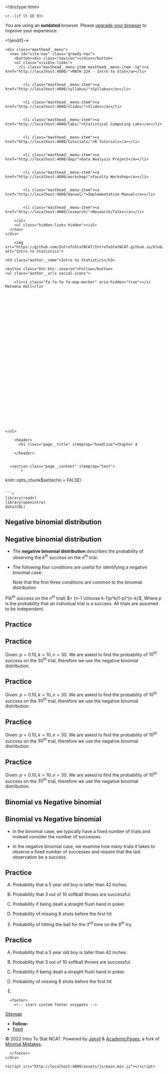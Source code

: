 

<!doctype html>
<html lang="en" class="no-js">
  <head>
    

<meta charset="utf-8">



<!-- begin SEO -->









<title>Chapter 4   MATH 224 - Intro to Stat</title>







<meta property="og:locale" content="en-US">
<meta property="og:site_name" content="MATH 224 - Intro to Stat">
<meta property="og:title" content="Chapter 4">


  <link rel="canonical" href="http://localhost:4000/files/Slides/Chapter%204/Control%20Group/Section%204.4%20Negative%20Binomial%20Distribution/Section4.4-NegativeBinomialDistribution.rmd">
  <meta property="og:url" content="http://localhost:4000/files/Slides/Chapter%204/Control%20Group/Section%204.4%20Negative%20Binomial%20Distribution/Section4.4-NegativeBinomialDistribution.rmd">







  

  












  <script type="application/ld+json">
    {
      "@context" : "http://schema.org",
      "@type" : "Person",
      "name" : "Intro To Stat NCAT",
      "url" : "http://localhost:4000",
      "sameAs" : null
    }
  </script>






<!-- end SEO -->


<link href="http://localhost:4000/feed.xml" type="application/atom+xml" rel="alternate" title="MATH 224 - Intro to Stat Feed">

<!-- http://t.co/dKP3o1e -->
<meta name="HandheldFriendly" content="True">
<meta name="MobileOptimized" content="320">
<meta name="viewport" content="width=device-width, initial-scale=1.0">

<script>
  document.documentElement.className = document.documentElement.className.replace(/\bno-js\b/g, '') + ' js ';
</script>

<!-- For all browsers -->
<link rel="stylesheet" href="http://localhost:4000/assets/css/main.css">

<meta http-equiv="cleartype" content="on">
    

<!-- start custom head snippets -->

<link rel="apple-touch-icon" sizes="57x57" href="http://localhost:4000/images/apple-touch-icon-57x57.png?v=M44lzPylqQ">
<link rel="apple-touch-icon" sizes="60x60" href="http://localhost:4000/images/apple-touch-icon-60x60.png?v=M44lzPylqQ">
<link rel="apple-touch-icon" sizes="72x72" href="http://localhost:4000/images/apple-touch-icon-72x72.png?v=M44lzPylqQ">
<link rel="apple-touch-icon" sizes="76x76" href="http://localhost:4000/images/apple-touch-icon-76x76.png?v=M44lzPylqQ">
<link rel="apple-touch-icon" sizes="114x114" href="http://localhost:4000/images/apple-touch-icon-114x114.png?v=M44lzPylqQ">
<link rel="apple-touch-icon" sizes="120x120" href="http://localhost:4000/images/apple-touch-icon-120x120.png?v=M44lzPylqQ">
<link rel="apple-touch-icon" sizes="144x144" href="http://localhost:4000/images/apple-touch-icon-144x144.png?v=M44lzPylqQ">
<link rel="apple-touch-icon" sizes="152x152" href="http://localhost:4000/images/apple-touch-icon-152x152.png?v=M44lzPylqQ">
<link rel="apple-touch-icon" sizes="180x180" href="http://localhost:4000/images/apple-touch-icon-180x180.png?v=M44lzPylqQ">
<link rel="icon" type="image/png" href="http://localhost:4000/images/favicon-32x32.png?v=M44lzPylqQ" sizes="32x32">
<link rel="icon" type="image/png" href="http://localhost:4000/images/android-chrome-192x192.png?v=M44lzPylqQ" sizes="192x192">
<link rel="icon" type="image/png" href="http://localhost:4000/images/favicon-96x96.png?v=M44lzPylqQ" sizes="96x96">
<link rel="icon" type="image/png" href="http://localhost:4000/images/favicon-16x16.png?v=M44lzPylqQ" sizes="16x16">
<link rel="manifest" href="http://localhost:4000/images/manifest.json?v=M44lzPylqQ">
<link rel="mask-icon" href="http://localhost:4000/images/safari-pinned-tab.svg?v=M44lzPylqQ" color="#000000">
<link rel="shortcut icon" href="/images/favicon.ico?v=M44lzPylqQ">
<meta name="msapplication-TileColor" content="#000000">
<meta name="msapplication-TileImage" content="http://localhost:4000/images/mstile-144x144.png?v=M44lzPylqQ">
<meta name="msapplication-config" content="http://localhost:4000/images/browserconfig.xml?v=M44lzPylqQ">
<meta name="theme-color" content="#ffffff">
<link rel="stylesheet" href="http://localhost:4000/assets/css/academicons.css"/>

<script type="text/x-mathjax-config"> MathJax.Hub.Config({ TeX: { equationNumbers: { autoNumber: "all" } } }); </script>
<script type="text/x-mathjax-config">
  MathJax.Hub.Config({
    tex2jax: {
      inlineMath: [ ['$','$'], ["\\(","\\)"] ],
      processEscapes: true
    }
  });
</script>
<script src='https://cdnjs.cloudflare.com/ajax/libs/mathjax/2.7.4/latest.js?config=TeX-MML-AM_CHTML' async></script>

<!-- end custom head snippets -->

  </head>

  <body>

    <!--[if lt IE 9]>
<div class="notice--danger align-center" style="margin: 0;">You are using an <strong>outdated</strong> browser. Please <a href="http://browsehappy.com/">upgrade your browser</a> to improve your experience.</div>
<![endif]-->
    

<div class="masthead">
  <div class="masthead__inner-wrap">
    <div class="masthead__menu">
      <nav id="site-nav" class="greedy-nav">
        <button><div class="navicon"></div></button>
        <ul class="visible-links">
          <li class="masthead__menu-item masthead__menu-item--lg"><a href="http://localhost:4000/">MATH 224 - Intro to Stat</a></li>
          
            
            <li class="masthead__menu-item"><a href="http://localhost:4000/syllabus/">Syllabus</a></li>
          
            
            <li class="masthead__menu-item"><a href="http://localhost:4000/slides/">Slides</a></li>
          
            
            <li class="masthead__menu-item"><a href="http://localhost:4000/labs/">Statistical Computing Labs</a></li>
          
            
            <li class="masthead__menu-item"><a href="http://localhost:4000/tutorials/">R Tutorials</a></li>
          
            
            <li class="masthead__menu-item"><a href="http://localhost:4000/dap/">Data Analysis Project</a></li>
          
            
            <li class="masthead__menu-item"><a href="http://localhost:4000/workshop/">Faculty Workshop</a></li>
          
            
            <li class="masthead__menu-item"><a href="http://localhost:4000/manual/">Implementation Manual</a></li>
          
            
            <li class="masthead__menu-item"><a href="http://localhost:4000/research/">Research/Talks</a></li>
          
        </ul>
        <ul class="hidden-links hidden"></ul>
      </nav>
    </div>
  </div>
</div>

    





<div id="main" role="main">
  


  <div class="sidebar sticky">
  



<div itemscope itemtype="http://schema.org/Person">

  <div class="author__avatar">
    
    	<img src="https://github.com/IntroToStatNCAT/IntroToStatNCAT.github.io/blob/main/images/ncat.jfif" alt="Intro to Statistics">
    
  </div>

  <div class="author__content">
    <h3 class="author__name">Intro to Statistics</h3>
    
  </div>

  <div class="author__urls-wrapper">
    <button class="btn btn--inverse">Follow</button>
    <ul class="author__urls social-icons">
      
        <li><i class="fa fa-fw fa-map-marker" aria-hidden="true"></i> Mateena Hall</li>
      
      
      
      
      
       
      
      
      
      
      
      
      
      
      
      
      
      
      
      
      
      
      
      
      
      
      
      
      
      
      
      
    </ul>
  </div>
</div>

  
  </div>


  <article class="page" itemscope itemtype="http://schema.org/CreativeWork">
    <meta itemprop="headline" content="Chapter 4">
    
    
    

    <div class="page__inner-wrap">
      
        <header>
          <h1 class="page__title" itemprop="headline">Chapter 4
</h1>
          
        
        
        
        
             
        
    
        </header>
      

      <section class="page__content" itemprop="text">
        ```r
knitr::opts_chunk$set(echo = FALSE)
```

```r
library(readr)
library(openintro)
data(COL)
```

# Negative binomial distribution

## Negative binomial distribution

- The **negative binomial distribution** describes the probability of observing the $k^{th}$ success on the $n^{th}$ trial.

- The following four conditions are useful for identifying a negative binomial case:

  \begin{enumerate}
  \item The trials are independent.
  \item Each trial outcome can be classified as a success or failure.
  \item The probability of success $(p)$ is the same for each trial.
  \item The last trial must be a success.
  \end{enumerate}
  
  Note that the first three conditions are common to the binomial distribution
  
P($k^{th}$ success on the $n^{th}$ trial) $= {n-1 \choose k-1}p^k(1-p)^{n-k}$,
Where $p$ is the probability that an individual trial is a success. All trials are assumed to be independent.

## Practice

\alert{A college student working at a psychology lab is asked to recruit 10 couples to participate in a study. She decides to stand outside the student center and ask every $5^{th}$ person leaving the building whether they are in a relationship and, if so, whether they would like to participate in the study with their significant other. Suppose the probability of finding such a person is 10\%. What is the probability that she will need to ask 30 people before she hits her goal?}

## Practice

\alert{A college student working at a psychology lab is asked to recruit 10 couples to participate in a study. She decides to stand outside the student center and ask every $5^{th}$ person leaving the building whether they are in a relationship and, if so, whether they would like to participate in the study with their significant other. Suppose the probability of finding such a person is 10\%. What is the probability that she will need to ask 30 people before she hits her goal?}

Given: $p=0.10,k=10,n=30.$ We are asked to find the probability of $10^{th}$ success on the $30^{th}$ trial, therefore we use the negative binomial distribution.

## Practice

\alert{A college student working at a psychology lab is asked to recruit 10 couples to participate in a study. She decides to stand outside the student center and ask every $5^{th}$ person leaving the building whether they are in a relationship and, if so, whether they would like to participate in the study with their significant other. Suppose the probability of finding such a person is 10\%. What is the probability that she will need to ask 30 people before she hits her goal?}

Given: $p=0.10,k=10,n=30.$ We are asked to find the probability of $10^{th}$ success on the $30^{th}$ trial, therefore we use the negative binomial distribution.

\begin{align*}
P(10^{th} \text{ success on the } 30^{th} \text{ trial}) &= {29 \choose 9} \times 0.10^10 \times 0.90^20
\end{align*}

## Practice

\alert{A college student working at a psychology lab is asked to recruit 10 couples to participate in a study. She decides to stand outside the student center and ask every $5^{th}$ person leaving the building whether they are in a relationship and, if so, whether they would like to participate in the study with their significant other. Suppose the probability of finding such a person is 10\%. What is the probability that she will need to ask 30 people before she hits her goal?}

Given: $p=0.10,k=10,n=30.$ We are asked to find the probability of $10^{th}$ success on the $30^{th}$ trial, therefore we use the negative binomial distribution.

\begin{align*}
P(10^{th} \text{ success on the } 30^{th} \text{ trial}) &= {29 \choose 9} \times 0.10^10 \times 0.90^20 \\
&= 10,015 \times 0.10^10 \times 0.90^20
\end{align*}

## Practice

\alert{A college student working at a psychology lab is asked to recruit 10 couples to participate in a study. She decides to stand outside the student center and ask every $5^{th}$ person leaving the building whether they are in a relationship and, if so, whether they would like to participate in the study with their significant other. Suppose the probability of finding such a person is 10\%. What is the probability that she will need to ask 30 people before she hits her goal?}

Given: $p=0.10,k=10,n=30.$ We are asked to find the probability of $10^{th}$ success on the $30^{th}$ trial, therefore we use the negative binomial distribution.

\begin{align*}
P(10^{th} \text{ success on the } 30^{th} \text{ trial}) &= {29 \choose 9} \times 0.10^10 \times 0.90^20 \\
&= 10,015 \times 0.10^10 \times 0.90^20 \\
&= 0.00012
\end{align*}

## Binomial vs Negative binomial

\alert{How is the negative binomial distribution different from the binomial distribution?}

## Binomial vs Negative binomial

\alert{How is the negative binomial distribution different from the binomial distribution?}

- In the binomial case, we typically have a fixed number of trials and instead consider the number of successes.

- In the negative binomial case, we examine how many trials it takes to observe a fixed number of successes and require that the last observation be a success.

## Practice

\alert{Which of the following describes a case where we would use the negative binomial distribution to calculate the desired probability?}

A) Probability that a 5 year old boy is taller than 42 inches.

B) Probability that 3 out of 10 softball throws are successful.

C) Probability if being dealt a straight flush hand in poker.

D) Probability of missing 8 shots before the first hit

E) Probability of hitting the ball for the $3^{rd}$ time on the $8^{th}$ try.

## Practice

\alert{Which of the following describes a case where we would use the negative binomial distribution to calculate the desired probability?}

A) Probability that a 5 year old boy is taller than 42 inches.

B) Probability that 3 out of 10 softball throws are successful.

C) Probability if being dealt a straight flush hand in poker.

D) Probability of missing 8 shots before the first hit

E) \alert{Probability of hitting the ball for the $3^{rd}$ time on the $8^{th}$ try.}
        
      </section>

      <footer class="page__meta">
        
        




      </footer>

      

      


    </div>

    
  </article>

  
  
</div>


    <div class="page__footer">
      <footer>
        <!-- start custom footer snippets -->
<a href="/sitemap/">Sitemap</a>
<!-- end custom footer snippets -->

        

<div class="page__footer-follow">
  <ul class="social-icons">
    
      <li><strong>Follow:</strong></li>
    
    
    
    
    
    <li><a href="http://localhost:4000/feed.xml"><i class="fa fa-fw fa-rss-square" aria-hidden="true"></i> Feed</a></li>
  </ul>
</div>

<div class="page__footer-copyright">&copy; 2022 Intro To Stat NCAT. Powered by <a href="http://jekyllrb.com" rel="nofollow">Jekyll</a> &amp; <a href="https://github.com/academicpages/academicpages.github.io">AcademicPages</a>, a fork of <a href="https://mademistakes.com/work/minimal-mistakes-jekyll-theme/" rel="nofollow">Minimal Mistakes</a>.</div>

      </footer>
    </div>

    <script src="http://localhost:4000/assets/js/main.min.js"></script>




  <script>
  (function(i,s,o,g,r,a,m){i['GoogleAnalyticsObject']=r;i[r]=i[r]||function(){
  (i[r].q=i[r].q||[]).push(arguments)},i[r].l=1*new Date();a=s.createElement(o),
  m=s.getElementsByTagName(o)[0];a.async=1;a.src=g;m.parentNode.insertBefore(a,m)
  })(window,document,'script','//www.google-analytics.com/analytics.js','ga');

  ga('create', '', 'auto');
  ga('send', 'pageview');
</script>






  </body>
</html>

